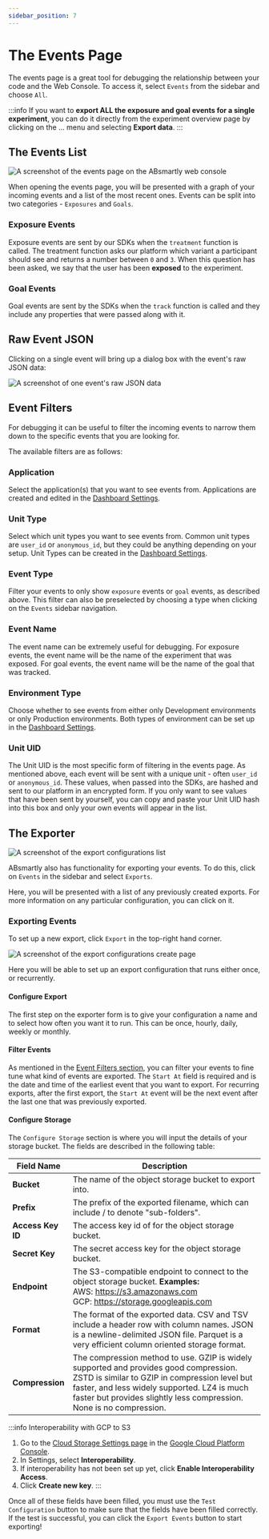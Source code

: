 ```yaml
---
sidebar_position: 7
---
```



# The Events Page

The events page is a great tool for debugging the relationship between your 
code and the Web Console. To access it, select `Events` from the sidebar and 
choose `All`.

:::info
If you want to **export ALL the exposure and goal events for a single experiment**, you can do it directly from the experiment overview page by clicking on the ... menu and selecting **Export data**.
:::

## The Events List

<Image img="events_list.png" alt="A screenshot of the events page on the ABsmartly web console" />

When opening the events page, you will be presented with a graph of your 
incoming events and a list of the most recent ones. Events can be split into 
two categories - `Exposures` and `Goals`.

### Exposure Events

Exposure events are sent by our SDKs when the `treatment` function is called. 
The treatment function asks our platform which variant a participant should 
see and returns a number between `0` and `3`. When this question has been asked,
we say that the user has been **exposed** to the experiment.

### Goal Events

Goal events are sent by the SDKs when the `track` function is called and they
include any properties that were passed along with it.

## Raw Event JSON

Clicking on a single event will bring up a dialog box with the event's raw JSON data:

<Image img="raw_event_json.png" alt="A screenshot of one event's raw JSON data" />

## Event Filters

For debugging it can be useful to filter the incoming events to narrow them 
down to the specific events that you are looking for.

The available filters are as follows:

### Application

Select the application(s) that you want to see events from. Applications are 
created and edited in the [Dashboard Settings](/docs/web-console-docs/settings).


### Unit Type

Select which unit types you want to see events from. Common unit types are `user_id`
or `anonymous_id`, but they could be anything depending on your setup. Unit 
Types can be created in the [Dashboard Settings](/docs/web-console-docs/settings#units). 

### Event Type

Filter your events to only show `exposure` events or `goal` events, as 
described above. This filter can also be preselected by choosing a type when 
clicking on the `Events` sidebar navigation.

### Event Name

The event name can be extremely useful for debugging. For exposure events, the 
event name will be the name of the experiment that was exposed. For goal events, 
the event name will be the name of the goal that was tracked.

### Environment Type

Choose whether to see events from either only Development environments or only 
Production environments. Both types of environment can be set up in the
[Dashboard Settings](/docs/web-console-docs/settings#environments). 

### Unit UID

The Unit UID is the most specific form of filtering in the events page. As 
mentioned above, each event will be sent with a unique unit - often `user_id` 
or `anonymous_id`. These values, when passed into the SDKs, are hashed and 
sent to our platform in an encrypted form. If you only want to see values that 
have been sent by yourself, you can copy and paste your Unit UID hash into 
this box and only your own events will appear in the list.

## The Exporter

<Image img="export_configs_list.png" alt="A screenshot of the export configurations list" />

ABsmartly also has functionality for exporting your events. To do this, click 
on `Events` in the sidebar and select `Exports`.

Here, you will be presented with a list of any previously created exports. For more information on any particular
configuration, you can click on it.

### Exporting Events

To set up a new export, click `Export` in the top-right hand corner.

<Image img="export_events_create.png" alt="A screenshot of the export configurations create page" />

Here you will be able to set up an export configuration that runs either once,
or recurrently.

#### Configure Export

The first step on the exporter form is to give your configuration a name and 
to select how often you want it to run. This can be once, hourly, daily, 
weekly or monthly.

#### Filter Events

As mentioned in the [Event Filters section](#event-filters), you can filter 
your events to fine tune what kind of events are exported. The `Start At` 
field is required and is the date and time of the earliest event that you want 
to export. For recurring exports, after the first export, the `Start At` event 
will be the next event after the last one that was previously exported.

#### Configure Storage

The `Configure Storage` section is where you will input the details of your 
storage bucket. The fields are described in the following table:

| Field Name      | Description                                                                   |
| --------------- | ----------------------------------------------------------------------------- |
| **Bucket**      | The name of the object storage bucket to export into.                         |
| **Prefix**      | The prefix of the exported filename, which can include / to denote "sub-folders". |
| **Access Key ID**  | The access key id of for the object storage bucket.                           |
| **Secret Key**  | The secret access key for the object storage bucket.                          |
| **Endpoint**    | The S3-compatible endpoint to connect to the object storage bucket. **Examples:**<br /> AWS: https://s3.amazonaws.com<br />GCP: https://storage.googleapis.com<br />|
| **Format**      | The format of the exported data. CSV and TSV include a header row with column names. JSON is a newline-delimited JSON file. Parquet is a very efficient column oriented storage format.|
| **Compression** | The compression method to use. GZIP is widely supported and provides good compression. ZSTD is similar to GZIP in compression level but faster, and less widely supported. LZ4 is much faster but provides slightly less compression. None is no compression. |

:::info Interoperability with GCP to S3
1. Go to the [Cloud Storage Settings page](http://console.cloud.google.com/storage/settings/) in the [Google Cloud Platform Console](https://console.cloud.google.com/).
2. In Settings, select **Interoperability**.
3. If interoperability has not been set up yet, click **Enable Interoperability Access**.
4. Click **Create new key**.
:::

Once all of these fields have been filled, you must use the `Test Configuration` 
button to make sure that the fields have been filled correctly. If the test is 
successful, you can click the `Export Events` button to start exporting!
